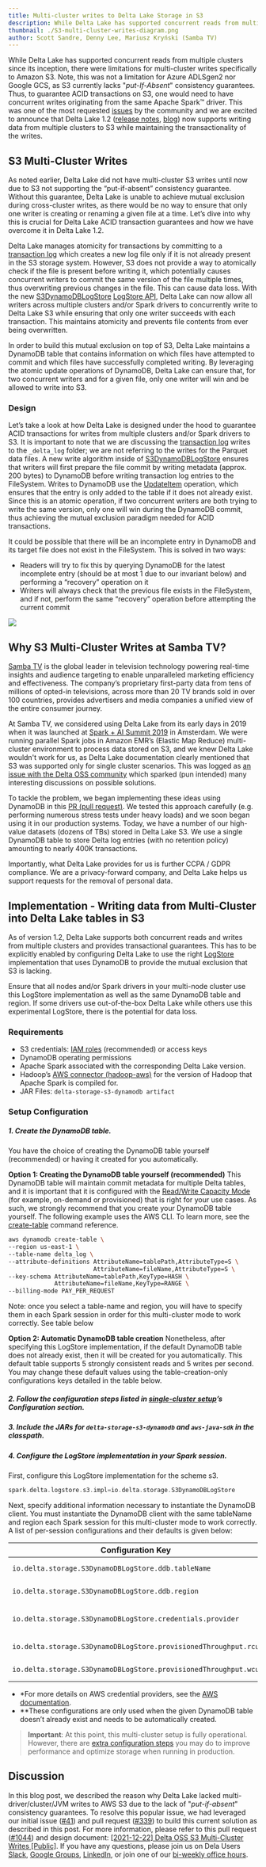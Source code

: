 ```yaml
---
title: Multi-cluster writes to Delta Lake Storage in S3
description: While Delta Lake has supported concurrent reads from multiple clusters since its inception, there were limitations for multi-cluster writes specifically to Amazon S3.  Note, this was not a limitation for Azure ADLSgen2 nor Google GCS, as S3 currently lacks “put-If-Absent” consistency guarantees.  Thus, to guarantee ACID transactions on S3, one would need to have concurrent writes originating from the same Apache Spark™ driver. This was one of the most requested issues by the community and we are excited to announce that Delta Lake 1.2 (release notes, blog)  now supports writing data from multiple clusters to S3 while maintaining the transactionality of the writes.
thumbnail: ./S3-multi-cluster-writes-diagram.png
author: Scott Sandre, Denny Lee, Mariusz Kryński (Samba TV)
---
```


While Delta Lake has supported concurrent reads from multiple clusters since its inception, there were limitations for multi-cluster writes specifically to Amazon S3. Note, this was not a limitation for Azure ADLSgen2 nor Google GCS, as S3 currently lacks "_put-If-Absent_" consistency guarantees. Thus, to guarantee ACID transactions on S3, one would need to have concurrent writes originating from the same Apache Spark™ driver. This was one of the most requested [issues](https://github.com/delta-io/delta/issues/41) by the community and we are excited to announce that Delta Lake 1.2 ([release notes](https://github.com/delta-io/delta/releases/tag/v1.2.0), [blog](https://delta.io/blog/2022-05-05-delta-lake-1-2-released/)) now supports writing data from multiple clusters to S3 while maintaining the transactionality of the writes.

## S3 Multi-Cluster Writes

As noted earlier, Delta Lake did not have multi-cluster S3 writes until now due to S3 not supporting the “put-if-absent” consistency guarantee. Without this guarantee, Delta Lake is unable to achieve mutual exclusion during cross-cluster writes, as there would be no way to ensure that only one writer is creating or renaming a given file at a time. Let’s dive into why this is crucial for Delta Lake ACID transaction guarantees and how we have overcome it in Delta Lake 1.2.

Delta Lake manages atomicity for transactions by committing to a [transaction log](https://databricks.com/blog/2019/08/21/diving-into-delta-lake-unpacking-the-transaction-log.html) which creates a new log file only if it is not already present in the S3 storage system. However, S3 does not provide a way to atomically check if the file is present before writing it, which potentially causes concurrent writers to commit the same version of the file multiple times, thus overwriting previous changes in the file. This can cause data loss. With the new [S3DynamoDBLogStore](https://github.com/delta-io/delta/pull/1044) [LogStore API](https://github.com/delta-io/delta/blob/master/storage/src/main/java/io/delta/storage/LogStore.java), Delta Lake can now allow all writers across multiple clusters and/or Spark drivers to concurrently write to Delta Lake S3 while ensuring that only one writer succeeds with each transaction. This maintains atomicity and prevents file contents from ever being overwritten.

In order to build this mutual exclusion on top of S3, Delta Lake maintains a DynamoDB table that contains information on which files have attempted to commit and which files have successfully completed writing. By leveraging the atomic update operations of DynamoDB, Delta Lake can ensure that, for two concurrent writers and for a given file, only one writer will win and be allowed to write into S3.

### Design

Let’s take a look at how Delta Lake is designed under the hood to guarantee ACID transactions for writes from multiple clusters and/or Spark drivers to S3. It is important to note that we are discussing the [transaction log](https://databricks.com/blog/2019/08/21/diving-into-delta-lake-unpacking-the-transaction-log.html) writes to the <code>\_delta_log</code> folder; we are not referring to the writes for the Parquet data files. A new write algorithm inside of [S3DynamoDBLogStore](https://github.com/delta-io/delta/pull/1044) ensures that writers will first prepare the file commit by writing metadata (approx. 200 bytes) to DynamoDB before writing transaction log entries to the FileSystem. Writes to DynamoDB use the [UpdateItem](https://docs.aws.amazon.com/amazondynamodb/latest/APIReference/API_UpdateItem.html) operation, which ensures that the entry is only added to the table if it does not already exist. Since this is an atomic operation, if two concurrent writers are both trying to write the same version, only one will win during the DynamoDB commit, thus achieving the mutual exclusion paradigm needed for ACID transactions.

It could be possible that there will be an incomplete entry in DynamoDB and its target file does not exist in the FileSystem. This is solved in two ways:

- Readers will try to fix this by querying DynamoDB for the latest incomplete entry (should be at most 1 due to our invariant below) and performing a “recovery” operation on it
- Writers will always check that the previous file exists in the FileSystem, and if not, perform the same “recovery” operation before attempting the current commit

![](./S3-multi-cluster-writes-diagram.png)

## Why S3 Multi-Cluster Writes at Samba TV?

[Samba TV](https://samba.tv/business) is the global leader in television technology powering real-time insights and audience targeting to enable unparalleled marketing efficiency and effectiveness. The company’s proprietary first-party data from tens of millions of opted-in televisions, across more than 20 TV brands sold in over 100 countries, provides advertisers and media companies a unified view of the entire consumer journey.

At Samba TV, we considered using Delta Lake from its early days in 2019 when it was launched at [Spark + AI Summit 2019](https://databricks.com/sparkaisummit/europe19) in Amsterdam. We were running parallel Spark jobs in Amazon EMR’s (Elastic Map Reduce) multi-cluster environment to process data stored on S3, and we knew Delta Lake wouldn't work for us, as Delta Lake documentation clearly mentioned that S3 was supported only for single cluster scenarios. This was logged as [an issue with the Delta OSS community](https://github.com/delta-io/delta/issues/41) which sparked (pun intended) many interesting discussions on possible solutions.

To tackle the problem, we began implementing these ideas using DynamoDB in this [PR (pull request)](https://github.com/delta-io/delta/pull/339). We tested this approach carefully (e.g. performing numerous stress tests under heavy loads) and we soon began using it in our production systems. Today, we have a number of our high-value datasets (dozens of TBs) stored in Delta Lake S3. We use a single DynamoDB table to store Delta log entries (with no retention policy) amounting to nearly 400K transactions.

Importantly, what Delta Lake provides for us is further CCPA / GDPR compliance. We are a privacy-forward company, and Delta Lake helps us support requests for the removal of personal data.

## Implementation - Writing data from Multi-Cluster into Delta Lake tables in S3

As of version 1.2, Delta Lake supports both concurrent reads and writes from multiple clusters and provides transactional guarantees. This has to be explicitly enabled by configuring Delta Lake to use the right [LogStore](https://github.com/delta-io/delta/blob/master/storage/src/main/java/io/delta/storage/LogStore.java) implementation that uses DynamoDB to provide the mutual exclusion that S3 is lacking.

Ensure that all nodes and/or Spark drivers in your multi-node cluster use this LogStore implementation as well as the same DynamoDB table and region. If some drivers use out-of-the-box Delta Lake while others use this experimental LogStore, there is the potential for data loss.

### Requirements

- S3 credentials: [IAM roles](https://docs.aws.amazon.com/IAM/latest/UserGuide/id_roles.html) (recommended) or access keys
- DynamoDB operating permissions
- Apache Spark associated with the corresponding Delta Lake version.
- Hadoop’s [AWS connector (hadoop-aws)](https://mvnrepository.com/artifact/org.apache.hadoop/hadoop-aws/) for the version of Hadoop that Apache Spark is compiled for.
- JAR Files: <code>delta-storage-s3-dynamodb artifact</code>

### Setup Configuration

##### 1. Create the DynamoDB table.

You have the choice of creating the DynamoDB table yourself (recommended) or having it created for you automatically.

**Option 1: Creating the DynamoDB table yourself (recommended)**
This DynamoDB table will maintain commit metadata for multiple Delta tables, and it is important that it is configured with the [Read/Write Capacity Mode](https://docs.aws.amazon.com/amazondynamodb/latest/developerguide/HowItWorks.ReadWriteCapacityMode.html) (for example, on-demand or provisioned) that is right for your use cases. As such, we strongly recommend that you create your DynamoDB table yourself. The following example uses the AWS CLI. To learn more, see the [create-table](https://docs.aws.amazon.com/cli/latest/reference/dynamodb/create-table.html) command reference.

```bash
aws dynamodb create-table \
--region us-east-1 \
--table-name delta_log \
--attribute-definitions AttributeName=tablePath,AttributeType=S \
                        AttributeName=fileName,AttributeType=S \
--key-schema AttributeName=tablePath,KeyType=HASH \
             AttributeName=fileName,KeyType=RANGE \
--billing-mode PAY_PER_REQUEST
```

Note: once you select a table-name and region, you will have to specify them in each Spark session in order for this multi-cluster mode to work correctly. See table below

**Option 2: Automatic DynamoDB table creation**
Nonetheless, after specifying this LogStore implementation, if the default DynamoDB table does not already exist, then it will be created for you automatically. This default table supports 5 strongly consistent reads and 5 writes per second. You may change these default values using the table-creation-only configurations keys detailed in the table below.

##### 2. Follow the configuration steps listed in [single-cluster setup](https://docs.delta.io/1.2.0/delta-storage.html#-delta-storage-s3-single-cluster)’s Configuration section.

##### 3. Include the JARs for `delta-storage-s3-dynamodb` and `aws-java-sdk` in the classpath.

##### 4. Configure the LogStore implementation in your Spark session.

First, configure this LogStore implementation for the scheme s3.

```scala
spark.delta.logstore.s3.impl=io.delta.storage.S3DynamoDBLogStore
```

Next, specify additional information necessary to instantiate the DynamoDB client. You must instantiate the DynamoDB client with the same tableName and region each Spark session for this multi-cluster mode to work correctly. A list of per-session configurations and their defaults is given below:

| Configuration Key                                               | Description                                     | Default                                                                                                                                                  |
| --------------------------------------------------------------- | ----------------------------------------------- | -------------------------------------------------------------------------------------------------------------------------------------------------------- |
| `io.delta.storage.S3DynamoDBLogStore.ddb.tableName`             | The name of the DynamoDB table to use           | `delta_log`                                                                                                                                              |
| `io.delta.storage.S3DynamoDBLogStore.ddb.region`                | The region to be used by the client             | `us-east-1`                                                                                                                                              |
| `io.delta.storage.S3DynamoDBLogStore.credentials.provider`      | The AWSCredentialsProvider\* used by the client | [`DefaultAWSCredentialsProviderChain`](https://docs.aws.amazon.com/AWSJavaSDK/latest/javadoc/com/amazonaws/auth/DefaultAWSCredentialsProviderChain.html) |
| `io.delta.storage.S3DynamoDBLogStore.provisionedThroughput.rcu` | (Table-creation-only\*\*) Read Capacity Units   | `5`                                                                                                                                                      |
| `io.delta.storage.S3DynamoDBLogStore.provisionedThroughput.wcu` | (Table-creation-only\*\*) Write Capacity Units  | `5`                                                                                                                                                      |

- \*For more details on AWS credential providers, see the [AWS documentation](https://docs.aws.amazon.com/sdk-for-java/v1/developer-guide/credentials.html).
- \*\*These configurations are only used when the given DynamoDB table doesn’t already exist and needs to be automatically created.

> **Important**: At this point, this multi-cluster setup is fully operational. However, there are [extra configuration steps](https://docs.delta.io/latest/delta-storage.html#production-configuration-s3-multi-cluster) you may do to improve performance and optimize storage when running in production.

## Discussion

In this blog post, we described the reason why Delta Lake lacked multi-driver/cluster/JVM writes to AWS S3 due to the lack of "_put-if-absent_" consistency guarantees. To resolve this popular issue, we had leveraged our initial issue ([#41](https://github.com/delta-io/delta/issues/41)) and pull request ([#339](https://github.com/delta-io/delta/pull/339)) to build this current solution as described in this post. For more information, please refer to this pull request ([#1044](https://github.com/delta-io/delta/pull/1044)) and design document: [[2021-12-22] Delta OSS S3 Multi-Cluster Writes [Public]](https://docs.google.com/document/d/1Gs4ZsTH19lMxth4BSdwlWjUNR-XhKHicDvBjd2RqNd8/edit#heading=h.mjjuxw9mcz9h). If you have any questions, please join us on Dela Users [Slack](https://go.delta.io/delta-users), [Google Groups](https://groups.google.com/forum/#!forum/delta-users), [LinkedIn](https://linkedin.com/company/deltalake), or join one of our [bi-weekly office hours](http://youtube.com/c/deltalake).
